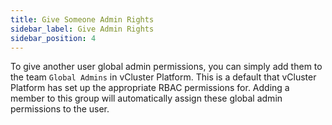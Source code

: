 ```yaml
---
title: Give Someone Admin Rights
sidebar_label: Give Admin Rights
sidebar_position: 4
---
```


To give another user global admin permissions, you can simply add them to the team `Global Admins` in vCluster Platform. This is a default that vCluster Platform has set up the appropriate RBAC permissions for. Adding a member to this group will automatically assign these global admin permissions to the user.
